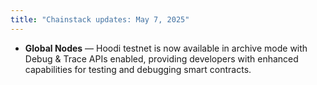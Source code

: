 ```yaml
---
title: "Chainstack updates: May 7, 2025"
---
```

- **Global Nodes** — Hoodi testnet is now available in archive mode with Debug & Trace APIs enabled, providing developers with enhanced capabilities for testing and debugging smart contracts. 